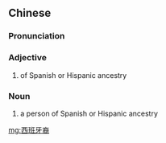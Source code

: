 ==Chinese==
{{zh-forms|type=31}}

===Pronunciation===
{{zh-pron
|m=Xībānyáyì
|cat=n
}}

===Adjective===
{{zh-adj}}

# of Spanish or Hispanic ancestry

===Noun===
{{zh-noun}}

# a person of Spanish or Hispanic ancestry

[[mg:西班牙裔]]